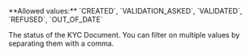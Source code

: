 <ParamField query="Status" type="string" >     
**Allowed values:** `CREATED`, `VALIDATION_ASKED`, `VALIDATED`, `REFUSED`, `OUT_OF_DATE`

The status of the KYC Document. You can filter on multiple values by separating them with a comma.  
</ParamField>